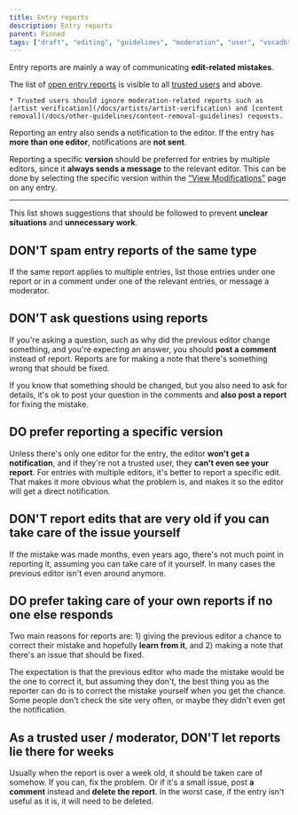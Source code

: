 ---
title: Entry reports
description: Entry reports
parent: Pinned
tags: ["draft", "editing", "guidelines", "moderation", "user", "vocadb"]
---

Entry reports are mainly a way of communicating **edit-related mistakes**.

The list of [open entry reports](https://vocadb.net/Admin/ViewEntryReports) is visible to all [trusted users](/docs/documentation/user-groups) and above.

    * Trusted users should ignore moderation-related reports such as [artist verification](/docs/artists/artist-verification) and [content removal](/docs/other-guidelines/content-removal-guidelines) requests.

Reporting an entry also sends a notification to the editor. If the entry has **more than one editor**, notifications are **not sent**.

Reporting a specific **version** should be preferred for entries by multiple editors, since it **always sends a message** to the relevant editor. This can be done by selecting the specific version within the ["View Modifications"](https://wiki.vocadb.net/docs/songs/song-entry-page#view-modifications) page on any entry. 

----

This list shows suggestions that should be followed to prevent **unclear situations** and **unnecessary work**.

## DON'T spam entry reports of the same type

If the same report applies to multiple entries, list those entries under one report or in a comment under one of the relevant entries, or message a moderator.

## DON'T ask questions using reports

If you're asking a question, such as why did the previous editor change something, and you're expecting an answer, you should **post a comment** instead of report. Reports are for making a note that there's something wrong that should be fixed.

If you know that something should be changed, but you also need to ask for details, it's ok to post your question in the comments and **also post a report** for fixing the mistake.

## DO prefer reporting a specific version

Unless there's only one editor for the entry, the editor **won't get a notification**, and if they're not a trusted user, they **can't even see your report**. For entries with multiple editors, it's better to report a specific edit. That makes it more obvious what the problem is, and makes it so the editor will get a direct notification.

## DON'T report edits that are very old if you can take care of the issue yourself

If the mistake was made months, even years ago, there's not much point in reporting it, assuming you can take care of it yourself. In many cases the previous editor isn't even around anymore.

## DO prefer taking care of your own reports if no one else responds

Two main reasons for reports are: 1) giving the previous editor a chance to correct their mistake and hopefully **learn from it**, and 2) making a note that there's an issue that should be fixed. 

The expectation is that the previous editor who made the mistake would be the one to correct it, but assuming they don't, the best thing you as the reporter can do is to correct the mistake yourself when you get the chance. Some people don't check the site very often, or maybe they didn't even get the notification.

## As a trusted user / moderator, DON'T let reports lie there for weeks

Usually when the report is over a week old, it should be taken care of somehow. If you can, fix the problem. Or if it's a small issue, post **a comment** instead and **delete the report**. In the worst case, if the entry isn't useful as it is, it will need to be deleted.
